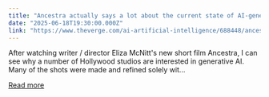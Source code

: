 ```yaml
---
title: "Ancestra actually says a lot about the current state of AI-generated videos"
date: "2025-06-18T19:30:00.000Z"
link: "https://www.theverge.com/ai-artificial-intelligence/688448/ancestra-primordial-soup-google-deepmind"
---
```


After watching writer / director Eliza McNitt's new short film Ancestra, I can see why a number of Hollywood studios are interested in generative AI. Many of the shots were made and refined solely wit...

[Read more](https://www.theverge.com/ai-artificial-intelligence/688448/ancestra-primordial-soup-google-deepmind)
